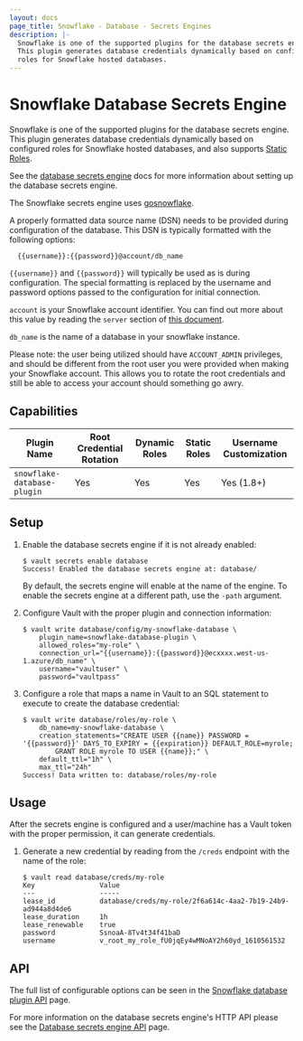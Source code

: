 ```yaml
---
layout: docs
page_title: Snowflake - Database - Secrets Engines
description: |-
  Snowflake is one of the supported plugins for the database secrets engine.
  This plugin generates database credentials dynamically based on configured
  roles for Snowflake hosted databases.
---
```


# Snowflake Database Secrets Engine

Snowflake is one of the supported plugins for the database secrets engine. This
plugin generates database credentials dynamically based on configured roles for
Snowflake hosted databases, and also supports [Static
Roles](/docs/secrets/databases#static-roles).

See the [database secrets engine](/docs/secrets/databases) docs for
more information about setting up the database secrets engine.

The Snowflake secrets engine uses
[gosnowflake](https://pkg.go.dev/github.com/snowflakedb/gosnowflake).

A properly formatted data source name (DSN) needs to be provided during configuration of the
database. This DSN is typically formatted with the following options:

```text
  {{username}}:{{password}}@account/db_name
```

`{{username}}` and `{{password}}` will typically be used as is during configuration. The
special formatting is replaced by the username and password options passed to the configuration
for initial connection.

`account` is your Snowflake account identifier. You can find out more about this value by reading
the `server` section of
[this document](https://docs.snowflake.com/en/user-guide/odbc-parameters.html#connection-parameters).

`db_name` is the name of a database in your snowflake instance.

Please note: the user being utilized should have `ACCOUNT_ADMIN` privileges, and should be different
from the root user you were provided when making your Snowflake account. This allows you to rotate
the root credentials and still be able to access your account should something go awry.

## Capabilities

| Plugin Name                 | Root Credential Rotation | Dynamic Roles | Static Roles | Username Customization |
| --------------------------- | ------------------------ | ------------- | ------------ | ---------------------- |
| `snowflake-database-plugin` | Yes                      | Yes           | Yes          | Yes (1.8+)             |

## Setup

1. Enable the database secrets engine if it is not already enabled:

   ```text
   $ vault secrets enable database
   Success! Enabled the database secrets engine at: database/
   ```

   By default, the secrets engine will enable at the name of the engine. To
   enable the secrets engine at a different path, use the `-path` argument.

1. Configure Vault with the proper plugin and connection information:

   ```text
   $ vault write database/config/my-snowflake-database \
       plugin_name=snowflake-database-plugin \
       allowed_roles="my-role" \
       connection_url="{{username}}:{{password}}@ecxxxx.west-us-1.azure/db_name" \
       username="vaultuser" \
       password="vaultpass"
   ```

1. Configure a role that maps a name in Vault to an SQL statement to execute to
   create the database credential:

   ```text
   $ vault write database/roles/my-role \
       db_name=my-snowflake-database \
       creation_statements="CREATE USER {{name}} PASSWORD = '{{password}}' DAYS_TO_EXPIRY = {{expiration}} DEFAULT_ROLE=myrole;
           GRANT ROLE myrole TO USER {{name}};" \
       default_ttl="1h" \
       max_ttl="24h"
   Success! Data written to: database/roles/my-role
   ```

## Usage

After the secrets engine is configured and a user/machine has a Vault token with
the proper permission, it can generate credentials.

1. Generate a new credential by reading from the `/creds` endpoint with the name
   of the role:

   ```text
   $ vault read database/creds/my-role
   Key                Value
   ---                -----
   lease_id           database/creds/my-role/2f6a614c-4aa2-7b19-24b9-ad944a8d4de6
   lease_duration     1h
   lease_renewable    true
   password           SsnoaA-8Tv4t34f41baD
   username           v_root_my_role_fU0jqEy4wMNoAY2h60yd_1610561532
   ```

## API

The full list of configurable options can be seen in the [Snowflake database
plugin API](/api/secret/databases/snowflake) page.

For more information on the database secrets engine's HTTP API please see the
[Database secrets engine API](/api/secret/databases) page.
